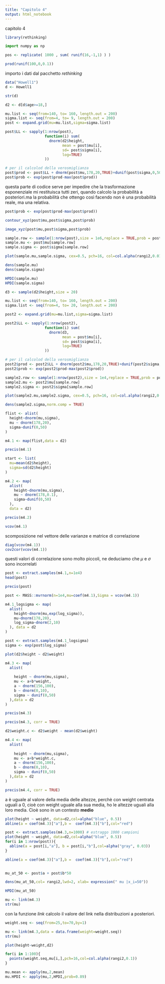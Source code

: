 ```yaml
---
title: "Capitolo 4"
output: html_notebook
---
```


capitolo 4
```r
library(rethinking)
```

```python
import numpy as np

```


```r
pos <- replicate( 1000 , sum( runif(16,-1,1) ) )
```

```r
prod(runif(100,0,0.1))
```

importo i dati dal pacchetto *rethinking*
```r
data("Howell1")
d <- Howell1
```


```r
str(d)
```


```r
d2 <- d[d$age>=18,]
```


```r
mu.list <- seq(from=140, to= 160, length.out = 200)
sigma.list <- seq(from=4, to= 9, length.out = 200)
post <- expand.grid(mu=mu.list,sigma=sigma.list)

post$LL <- sapply(1:nrow(post),
                  function(i) sum(
                    dnorm(d2$height,
                          mean = post$mu[i],
                          sd= post$sigma[i],
                          log=TRUE)
                  ))

# per il calcolod della verosmiglianza
post$prod <- post$LL + dnorm(post$mu,178,20,TRUE)+dunif(post$sigma,0,50,TRUE)
post$prob <- exp(post$prod-max(post$prod))
```

questa parte di codice serve per impedire che la trasformazione esponenziale mi restituisca tutti zeri, quando calcolo la probabilità a posteriori.ma la probabilità che ottengo così facendo non è una probabilità reale, ma una relativa. 
```r
post$prob <- exp(post$prod-max(post$prod)) 
```



```r
contour_xyz(post$mu,post$sigma,post$prob)
```


```r
image_xyz(post$mu,post$sigma,post$prob)
```


```r
sample.row <- sample(1:nrow(post),size = 1e6,replace = TRUE,prob = post$prob)
sample.mu <- post$mu[sample.row]
sample.sigma <- post$sigma[sample.row]
```


```r
plot(sample.mu,sample.sigma, cex=0.5, pch=16, col=col.alpha(rangi2,0.013),xlab="mu",ylab="sigma")
```


```r
dens(sample.mu)
dens(sample.sigma)
```


```r
HPDI(sample.mu)
HPDI(sample.sigma)
```

```r
d3 <- sample(d2$height,size = 20)
```

```r
mu.list <- seq(from=140, to= 160, length.out = 200)
sigma.list <- seq(from=4, to= 20, length.out = 200)

post2 <- expand.grid(mu=mu.list,sigma=sigma.list)

post2$LL <- sapply(1:nrow(post2),
                  function(i) sum(
                    dnorm(d3,
                          mean = post$mu[i],
                          sd= post$sigma[i],
                          log=TRUE)
                  ))

# per il calcolod della verosmiglianza
post2$prod <- post2$LL + dnorm(post2$mu,178,20,TRUE)+dunif(post2$sigma,0,50,TRUE)
post2$prob <- exp(post2$prod-max(post2$prod))

sample2.row <- sample(1:nrow(post2),size = 1e4,replace = TRUE,prob = post2$prob)
sample2.mu <- post2$mu[sample.row]
sample2.sigma <- post2$sigma[sample.row]

plot(sample2.mu,sample2.sigma, cex=0.5, pch=16, col=col.alpha(rangi2,0.013),xlab="mu",ylab="sigma")
```


```r
dens(sample2.sigma,norm.comp = TRUE)
```


```r
flist <- alist(
  height~dnorm(mu,sigma),
  mu ~ dnorm(178,20),
  sigma~dunif(0,50)
)
```

```r
m4.1 <- map(flist,data = d2)
```


```r
precis(m4.1)
```

```r
start <- list(
  mu=mean(d2$height),
  sigma=sd(d2$height)
)
```


```r
m4.2 <- map(
  alist(
    height~dnorm(mu,sigma),
    mu ~ dnorm(178,0.1),
    sigma~dunif(0,50)
  ),
  data = d2)

precis(m4.2)
```


```r
vcov(m4.1)
```



scomposizione nel vettore delle varianze e matrice di correlazione
```r
diag(vcov(m4.1))
cov2cor(vcov(m4.1))
```
questi valori di correlazione sono molto piccoli, ne deduciamo che $\mu$ e $\sigma$ sono incorrelati


```r
post <- extract.samples(m4.1,n=1e4)
head(post)
```

```r
precis(post)
```


```r
post <- MASS::mvrnorm(n=1e4,mu=coef(m4.1),Sigma = vcov(m4.1))
```


```r
m4.1_logsigma <- map(
  alist(
    height~dnorm(mu,exp(log_sigma)),
    mu~dnorm(178,20),
    log_sigma~dnorm(2,10)
  ), data = d2
)
```


```r
post <- extract.samples(m4.1_logsigma)
sigma <- exp(post$log_sigma)
```

```r
plot(d2$height ~ d2$weight)
```


```r
m4.3 <- map(
  alist(
    
    height ~ dnorm(mu,sigma),
    mu <- a+b*weight,
    a ~ dnorm(156,100),
    b ~ dnorm(0,10),
    sigma ~ dunif(0,50)
  ),data = d2
)
```

```r
precis(m4.3)
```

```r
precis(m4.3, corr = TRUE)
```

```r
d2$weight.c <- d2$weight - mean(d2$weight)
```

```r
m4.4 <- map(
  alist(
    
    height ~ dnorm(mu,sigma),
    mu <- a+b*weight.c,
    a ~ dnorm(156,100),
    b ~ dnorm(0,10),
    sigma ~ dunif(0,50)
  ),data = d2
)
```


```r
precis(m4.4, corr = TRUE)
```
a è uguale al valore della media delle altezze, perchè con weight centrata uguali a 0, cioè con weight uguale alla sua media, ho le altezze uguali alla loro media. Cioè sono in un contesto **medio**

```r
plot(height ~ weight, data=d2,col=alpha("blue", 0.5))
abline(a = coef(m4.3)["a"],b =  coef(m4.3)["b"],col="red")
```

```r
post <- extract.samples(m4.3,n=1000) # estraggo 1000 campioni
plot(height ~ weight, data=d2,col=alpha("blue", 0.5))
for(i in 1:nrow(post)){
  abline(a = post[i,"a"], b = post[i,"b"],col=alpha("gray", 0.03))
}

abline(a = coef(m4.3)["a"],b =  coef(m4.3)["b"],col="red")
  
```

```r
mu_at_50 <- post$a + post$b*50
```

```r
dens(mu_at_50,col= rangi2,lwd=2, xlab= expression(" mu |x_i=50"))
```

```r
HPDI(mu_at_50)
```

```r
mu <- link(m4.3)
str(mu)
```

con la funzione *link* calcolo il valore del link nella distribuzioni a posteriori.

```r
weight.seq <- seq(from=25,to=70,by=1)

mu <- link(m4.3,data = data.frame(weight=weight.seq))
str(mu)
```

 
```r
plot(height~weight,d2)

for(i in 1:100){
  points(weight.seq,mu[i,],pch=16,col=col.alpha(rangi2,0.1))
}
```


```r
mu.mean <- apply(mu,2,mean)
mu.HPDI <- apply(mu,2,HPDI,prob=0.89)
```












































